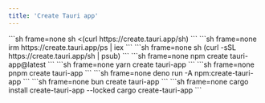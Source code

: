 ```yaml
---
title: 'Create Tauri app'
---
```



<Tabs syncKey="cmd">
<TabItem label="Bash">
```sh frame=none
sh <(curl https://create.tauri.app/sh)
```
</TabItem>
<TabItem label="PowerShell">
```sh frame=none
irm https://create.tauri.app/ps | iex
```
</TabItem>
<TabItem label="Fish">
```sh frame=none
sh (curl -sSL https://create.tauri.app/sh | psub)
```
</TabItem>
<TabItem label="npm">
```sh frame=none
npm create tauri-app@latest
```
</TabItem>
<TabItem label="Yarn">
```sh frame=none
yarn create tauri-app
```
</TabItem>
<TabItem label="pnpm">
```sh frame=none
pnpm create tauri-app
```
</TabItem>
<TabItem label="deno">
```sh frame=none
deno run -A npm:create-tauri-app
```
</TabItem>
<TabItem label="bun">
```sh frame=none
bun create tauri-app
```
</TabItem>
<TabItem label="Cargo">
```sh frame=none
cargo install create-tauri-app --locked
cargo create-tauri-app
```
</TabItem>
</Tabs>
